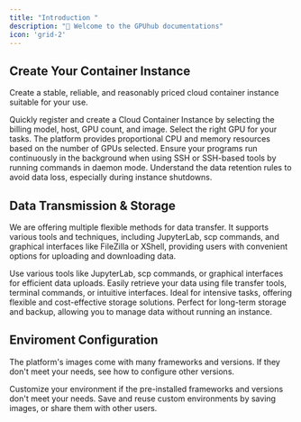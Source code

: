 ```yaml
---
title: "Introduction "
description: "🔮 Welcome to the GPUhub documentations"
icon: 'grid-2'
---
```


## Create Your Container Instance

Create a stable, reliable, and reasonably priced cloud container instance suitable for your use.

<CardGroup cols={2}>
  <Card title="Quick Start" icon="hat-wizard" href="/quickstart">
    Quickly register and create a Cloud Container Instance by selecting the billing model, host, GPU count, and image.
  </Card>

  <Card title="GPU Selection" icon="cauldron" href="/gpu-selection/gpu-selection">
    Select the right GPU for your tasks. The platform provides proportional CPU and memory resources based on the number of GPUs selected.
  </Card>

  <Card title="Keep Instance Active in Background" icon="wave-pulse" href="/container-instance/run-in-background">
    Ensure your programs run continuously in the background when using SSH or SSH-based tools by running commands in daemon mode.
  </Card>

  <Card title="Read Data Retention Policies" icon="broom-wide" href="/data/overview">
    Understand the data retention rules to avoid data loss, especially during instance shutdowns.
  </Card>
</CardGroup>

## Data Transmission & Storage

We are offering multiple flexible methods for data transfer. It supports various tools and techniques, including JupyterLab, scp commands, and graphical interfaces like FileZilla or XShell, providing users with convenient options for uploading and downloading data.

<CardGroup cols={2}>
  <Card title="Upload Data" icon="upload" href="/data/upload-data">
    Use various tools like JupyterLab, scp commands, or graphical interfaces for efficient data uploads.
  </Card>

  <Card title="Download Data" icon="download" href="/data/download-data">
    Easily retrieve your data using file transfer tools, terminal commands, or intuitive interfaces.
  </Card>

  <Card title="Data Disk" icon="hard-drive" href="/data/local-data-disk">
    Ideal for intensive tasks, offering flexible and cost-effective storage solutions.
  </Card>

  <Card title="File Storage" icon="cloud" href="/data/file-storage">
    Perfect for long-term storage and backup, allowing you to manage data without running an instance.
  </Card>
</CardGroup>

## Enviroment Configuration

The platform's images come with many frameworks and versions. If they don't meet your needs, see how to configure other versions.

<CardGroup cols={2}>
  <Card title="Enviroment Configuration" icon="wrench" href="/environment/overview">
    Customize your environment if the pre-installed frameworks and versions don't meet your needs.
  </Card>

  <Card title="Image" icon="rectangle-history" href="/environment/image">
    Save and reuse custom environments by saving images, or share them with other users.
  </Card>
</CardGroup>